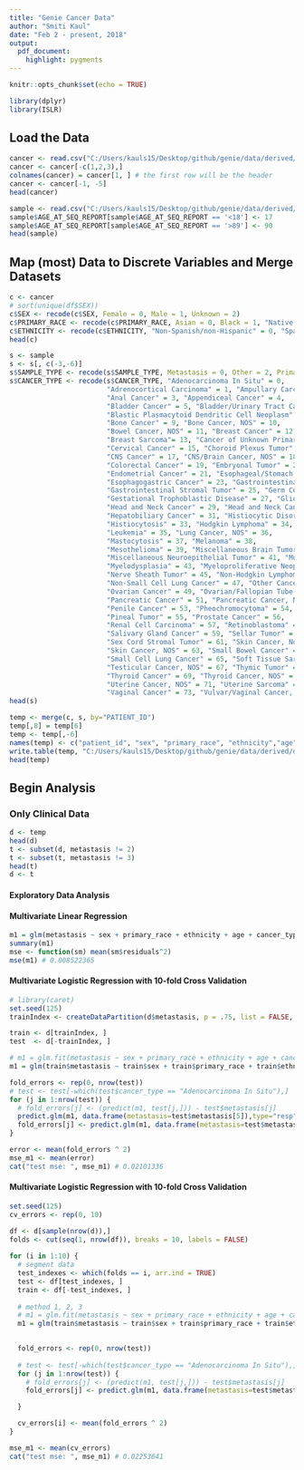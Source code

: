 ```yaml
---
title: "Genie Cancer Data"
author: "Smiti Kaul"
date: "Feb 2 - present, 2018"
output: 
  pdf_document: 
    highlight: pygments
---
```



```r
knitr::opts_chunk$set(echo = TRUE)
```

```r
library(dplyr)
library(ISLR)
```


## Load the Data

```r
cancer <- read.csv("C:/Users/kauls15/Desktop/github/genie/data/derived/data_clinical_patient.txt", stringsAsFactors = FALSE, sep = "\t")
cancer <- cancer[-c(1,2,3),]
colnames(cancer) = cancer[1, ] # the first row will be the header
cancer <- cancer[-1, -5]  
head(cancer)

sample <- read.csv("C:/Users/kauls15/Desktop/github/genie/data/derived/data_clinical_sample.txt", stringsAsFactors = FALSE, sep = "\t")
sample$AGE_AT_SEQ_REPORT[sample$AGE_AT_SEQ_REPORT == '<18'] <- 17
sample$AGE_AT_SEQ_REPORT[sample$AGE_AT_SEQ_REPORT == '>89'] <- 90
head(sample)
```

## Map (most) Data to Discrete Variables and Merge Datasets

```r
c <- cancer
# sort(unique(df$SEX))
c$SEX <- recode(c$SEX, Female = 0, Male = 1, Unknown = 2)
c$PRIMARY_RACE <- recode(c$PRIMARY_RACE, Asian = 0, Black = 1, "Native American" = 2, Other = 3, Undefined = 4, Unknown = 5, White = 6)
c$ETHNICITY <- recode(c$ETHNICITY, "Non-Spanish/non-Hispanic" = 0, "Spanish/Hispanic" = 1, Unknown = 2)
head(c)

s <- sample
s <- s[, c(-3,-6)]
s$SAMPLE_TYPE <- recode(s$SAMPLE_TYPE, Metastasis = 0, Other = 2, Primary = 1, Unspecified = 3)
s$CANCER_TYPE <- recode(s$CANCER_TYPE, "Adenocarcinoma In Situ" = 0, 
                        "Adrenocortical Carcinoma" = 1, "Ampullary Carcinoma" = 2,
                        "Anal Cancer" = 3, "Appendiceal Cancer" = 4,
                        "Bladder Cancer" = 5, "Bladder/Urinary Tract Cancer, NOS" = 6,
                        "Blastic Plasmacytoid Dendritic Cell Neoplasm" = 7, "Blood Cancer, NOS" = 8,
                        "Bone Cancer" = 9, "Bone Cancer, NOS" = 10, 
                        "Bowel Cancer, NOS" = 11, "Breast Cancer" = 12, 
                        "Breast Sarcoma"= 13, "Cancer of Unknown Primary" = 14, 
                        "Cervical Cancer" = 15, "Choroid Plexus Tumor" = 16, 
                        "CNS Cancer" = 17, "CNS/Brain Cancer, NOS" = 18, 
                        "Colorectal Cancer" = 19, "Embryonal Tumor" = 20, 
                        "Endometrial Cancer" = 21, "Esophageal/Stomach Cancer, NOS" = 22, 
                        "Esophagogastric Cancer" = 23, "Gastrointestinal Neuroendocrine Tumor" = 24,
                        "Gastrointestinal Stromal Tumor" = 25, "Germ Cell Tumor" = 26, 
                        "Gestational Trophoblastic Disease" = 27, "Glioma" = 28, 
                        "Head and Neck Cancer" = 29, "Head and Neck Cancer, NOS" = 30, 
                        "Hepatobiliary Cancer" = 31, "Histiocytic Disorder" = 32, 
                        "Histiocytosis" = 33, "Hodgkin Lymphoma" = 34,
                        "Leukemia" = 35, "Lung Cancer, NOS" = 36, 
                        "Mastocytosis" = 37, "Melanoma" = 38,
                        "Mesothelioma" = 39, "Miscellaneous Brain Tumor" = 40,
                        "Miscellaneous Neuroepithelial Tumor" = 41, "Multiple Myeloma" = 42,
                        "Myelodysplasia" = 43, "Myeloproliferative Neoplasm" = 44,
                        "Nerve Sheath Tumor" = 45, "Non-Hodgkin Lymphoma" = 46, 
                        "Non-Small Cell Lung Cancer" = 47, "Other Cancer, NOS"= 48,
                        "Ovarian Cancer" = 49, "Ovarian/Fallopian Tube Cancer, NOS" = 50, 
                        "Pancreatic Cancer" = 51, "Pancreatic Cancer, NOS" = 52, 
                        "Penile Cancer" = 53, "Pheochromocytoma" = 54, 
                        "Pineal Tumor" = 55, "Prostate Cancer" = 56,
                        "Renal Cell Carcinoma" = 57, "Retinoblastoma" = 58,
                        "Salivary Gland Cancer" = 59, "Sellar Tumor" = 60,
                        "Sex Cord Stromal Tumor" = 61, "Skin Cancer, Non-Melanoma" = 62, 
                        "Skin Cancer, NOS" = 63, "Small Bowel Cancer" = 64, 
                        "Small Cell Lung Cancer" = 65, "Soft Tissue Sarcoma" = 66,
                        "Testicular Cancer, NOS" = 67, "Thymic Tumor" = 68,
                        "Thyroid Cancer" = 69, "Thyroid Cancer, NOS" = 70,
                        "Uterine Cancer, NOS" = 71, "Uterine Sarcoma" = 72, 
                        "Vaginal Cancer" = 73, "Vulvar/Vaginal Cancer, NOS" = 74, "Wilms Tumor" = 75)
head(s)

temp <- merge(c, s, by="PATIENT_ID")
temp[,8] = temp[6]
temp <- temp[,-6]
names(temp) <- c("patient_id", "sex", "primary_race", "ethnicity","age", "cancer_type", "metastasis")
write.table(temp, "C:/Users/kauls15/Desktop/github/genie/data/derived/data_clinical_patient_and_sample.txt", sep="\t")
head(temp)
```

## Begin Analysis

### Only Clinical Data
```r
d <- temp
head(d)
t <- subset(d, metastasis != 2)
t <- subset(t, metastasis != 3)
head(t)
d <- t
```

#### Exploratory Data Analysis

#### Multivariate Linear Regression
```r
m1 = glm(metastasis ~ sex + primary_race + ethnicity + age + cancer_type, data = d)
summary(m1)
mse <- function(sm) mean(sm$residuals^2)
mse(m1) # 0.008522365
```

#### Multivariate Logistic Regression with 10-fold Cross Validation

```r
# library(caret)
set.seed(125)
trainIndex <- createDataPartition(d$metastasis, p = .75, list = FALSE, times = 1)

train <- d[trainIndex, ]
test  <- d[-trainIndex, ]

# m1 = glm.fit(metastasis ~ sex + primary_race + ethnicity + age + cancer_type, data = train, family = binomial)
m1 = glm(train$metastasis ~ train$sex + train$primary_race + train$ethnicity + train$age + train$cancer_type, family = binomial)

fold_errors <- rep(0, nrow(test))
# test <- test[-which(test$cancer_type == "Adenocarcinoma In Situ"),]
for (j in 1:nrow(test)) {
  # fold_errors[j] <- (predict(m1, test[j,])) - test$metastasis[j]
  predict.glm(m1, data.frame(metastasis=test$metastasis[5]),type="resp")
  fold_errors[j] <- predict.glm(m1, data.frame(metastasis=test$metastasis[j]),type="resp") - test$metastasis[j]
}

error <- mean(fold_errors ^ 2)
mse_m1 <- mean(error)
cat("test mse: ", mse_m1) # 0.02101336
```

#### Multivariate Logistic Regression with 10-fold Cross Validation

```r
set.seed(125)
cv_errors <- rep(0, 10)

df <- d[sample(nrow(d)),]
folds <- cut(seq(1, nrow(df)), breaks = 10, labels = FALSE)
 
for (i in 1:10) {
  # segment data
  test_indexes <- which(folds == i, arr.ind = TRUE)
  test <- df[test_indexes, ]
  train <- df[-test_indexes, ]
  
  # method 1, 2, 3
  # m1 = glm.fit(metastasis ~ sex + primary_race + ethnicity + age + cancer_type, data = train, family = binomial)
  m1 = glm(train$metastasis ~ train$sex + train$primary_race + train$ethnicity + train$age + train$cancer_type, family = binomial)
  

  fold_errors <- rep(0, nrow(test))
  
  # test <- test[-which(test$cancer_type == "Adenocarcinoma In Situ"),]
  for (j in 1:nrow(test)) {
    # fold_errors[j] <- (predict(m1, test[j,])) - test$metastasis[j]
    fold_errors[j] <- predict.glm(m1, data.frame(metastasis=test$metastasis[j]),type="resp") - test$metastasis[j]

  }

  cv_errors[i] <- mean(fold_errors ^ 2)
}

mse_m1 <- mean(cv_errors)
cat("test mse: ", mse_m1) # 0.02253641
```
